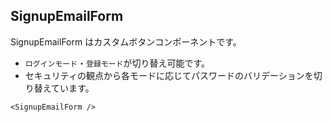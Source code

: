 
## SignupEmailForm

SignupEmailForm はカスタムボタンコンポーネントです。
- `ログインモード`・`登録モード`が切り替え可能です。
- セキュリティの観点から各モードに応じてパスワードのバリデーションを切り替えています。

```tsx
<SignupEmailForm />
```

<SignupEmailForm />